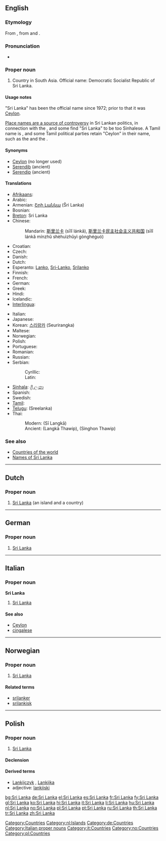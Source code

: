 {{also|Šri Lanka}}
==English==
{{wikipedia}}

===Etymology===
From {{etyl|si}} {{term|sc=Sinh|ශ්‍රී ලංකාව|tr=śrī laṃkā|lang=si}}, from {{etyl|sa}} {{term|sc=Deva|श्री||holy|tr=śrī|lang=sa}} and {{term|sc=Deva|लंका||island|tr=lankā|lang=sa}}.

===Pronunciation===
* {{IPA|/ˌʃɾiː.ˈlaŋ.kaː/}}

===Proper noun===
{{en-proper noun}}

# Country in South Asia. Official name: Democratic Socialist Republic of Sri Lanka.

====Usage notes====
{{wikipedia|Names of Sri Lanka}}
"Sri Lanka" has been the official name since 1972; prior to that it was [[Ceylon]].

[[w:Place names in Sri Lanka#Place names in politics|Place names are a source of controversy]] in Sri Lankan politics, in connection with the {{w|Sri Lankan Civil War}}, and some find "Sri Lanka" to be too Sinhalese. A Tamil name is {{w|Eelam}}, and some Tamil political parties retain "Ceylon" in their name, such as the {{w|All Ceylon Tamil Congress}} and the {{w|Ceylon Workers' Congress}}.

====Synonyms====
* [[Ceylon]] (no longer used)
* [[Serendib]] (ancient)
* [[Serendip]] (ancient)

====Translations====
{{trans-top|a country in South Asia}}
* [[Afrikaans]]: {{t-|af|Sri Lanka|xs=Afrikaans}}
* Arabic: {{Arab|[[سريلانكا]]}}
* Armenian: [[Շրի Լանկա]] (Šri Lanka)
* Bosnian: {{t-|bs|Šri Lanka|f}}
* [[Breton]]: Sri Lanka
* Chinese:
*: Mandarin: [[斯里兰卡]] (sīlǐ lánkǎ), [[斯里兰卡民主社会主义共和国]] (sīlǐ lánkǎ mínzhǔ shèhuìzhǔyì gònghéguó)
* Croatian: {{t-|hr|Šri Lanka|f}}
* Czech: {{t-|cs|Srí Lanka|f}}
* Danish: {{t-|da|Sri Lanka}}
* Dutch: {{t+|nl|Sri Lanka}}
* Esperanto: [[Lanko]], [[Sri-Lanko]], [[Srilanko]]
* Finnish: {{t-|fi|Sri Lanka}}
* French: {{t+|fr|Sri Lanka}}
* German: {{t+|de|Sri Lanka}}
* Greek: {{t+|el|Σρι Λάνκα|f|tr=Sri Lánka|sc=Grek}}
* Hindi: {{t+|hi|श्रीलंका|tr=shrīlankā|sc=Deva|xs=Hindi}}
* Icelandic: {{t-|is|Sri Lanka}}
* [[Interlingua]]: {{t-|ia|Sri Lanka|xs=Interlingua}}
{{trans-mid}}
* Italian: {{t+|it|Sri Lanka}}
* Japanese: {{t+|ja|スリランカ|tr=Suriranka|sc=Jpan}}
* Korean: [[스리랑카]] (Seurirangka)
* Maltese: {{t-|mt|Sri Lanka|xs=Maltese}}
* Norwegian: {{t+|no|Sri Lanka}}
* Polish: {{t+|pl|Sri Lanka|f}}
* Portuguese: {{t+|pt|Sri Lanka}}
* Romanian: {{t|ro|Sri Lanca}}
* Russian: {{t-|ru|Шри-Ланка|f|tr=Šri-Lanká|sc=Cyrl}}
* Serbian:
*: Cyrillic: {{t-|sr|Шри Ланка|f|sc=Cyrl}}
*: Latin: {{t-|sr|Šri Lanka|f}}
* [[Sinhala]]: [[ශ්‍රී ලංකා]] {{IPAchar|(Šrī Laṁkā)}}
* Spanish: {{t+|es|Sri Lanka}}
* Swedish: {{t-|sv|Sri Lanka}}
* [[Tamil]]: {{t|ta|இலங்கை|tr=Ilaṅkai|sc=Taml|xs=Tamil}}
* [[Telugu]]: {{t|te|శ్రీలంక|sc=Telu}} (Sreelanka)
* Thai:
*: Modern: {{Thai|[[ศรีลังกา]]}} (Sī Langkā)
*: Ancient: {{Thai|[[ลังกาทวีป]]}} (Langkā Thawip), {{Thai|[[สิงหลทวีป]]}} (Singhon Thawip)
{{trans-bottom}}

===See also===
* [[Appendix:Countries of the world|Countries of the world]]
* [[w:Names of Sri Lanka|Names of Sri Lanka]]

[[Category:Countries]]

----

==Dutch==
{{wikipedia|lang=nl}}

===Proper noun===
{{infl|nl|proper noun}}

# [[#English|Sri Lanka]] (an island and a country)

[[Category:nl:Islands]]

----

==German==
{{wikipedia|lang=de}}

===Proper noun===
{{infl|de|proper noun|g=n}}

# [[#English|Sri Lanka]]

[[Category:de:Countries]]

----

==Italian==
{{wikipedia|lang=it}}

===Proper noun===
'''Sri Lanka''' {{m}}

# [[#English|Sri Lanka]]

====See also====
* [[Ceylon]]
* [[cingalese]]

[[Category:Italian proper nouns]]
[[Category:it:Countries]]

----

==Norwegian==

===Proper noun===
{{infl|no|proper noun}}

# [[#English|Sri Lanka]]

====Related terms====
* [[srilanker]]
* [[srilankisk]]

[[Category:no:Countries]]

----

==Polish==

===Proper noun===
{{infl|pl|proper noun|g=f}}

# [[#English|Sri Lanka]]

====Declension====
{{pl-decl-noun-sing
|Sri Lanka
|Sri Lanki
|Sri Lance
|Sri Lankę
|Sri Lanką
|Sri Lance
|Sri Lanko
}}

====Derived terms====
* [[Lankijczyk]] {{m}}, [[Lankijka]] {{f}}
* adjective: [[lankijski]]

[[Category:pl:Countries]]

[[bg:Sri Lanka]]
[[de:Sri Lanka]]
[[el:Sri Lanka]]
[[es:Sri Lanka]]
[[fr:Sri Lanka]]
[[fy:Sri Lanka]]
[[gl:Sri Lanka]]
[[ko:Sri Lanka]]
[[hi:Sri Lanka]]
[[it:Sri Lanka]]
[[li:Sri Lanka]]
[[hu:Sri Lanka]]
[[nl:Sri Lanka]]
[[no:Sri Lanka]]
[[pl:Sri Lanka]]
[[pt:Sri Lanka]]
[[ru:Sri Lanka]]
[[th:Sri Lanka]]
[[tr:Sri Lanka]]
[[zh:Sri Lanka]]